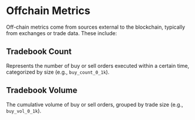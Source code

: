 # Offchain Metrics

Off-chain metrics come from sources external to the blockchain, typically from exchanges or trade data. These include:

## Tradebook Count

Represents the number of buy or sell orders executed within a certain time, categorized by size (e.g., `buy_count_0_1k`).

## Tradebook Volume

The cumulative volume of buy or sell orders, grouped by trade size (e.g., `buy_vol_0_1k`).
